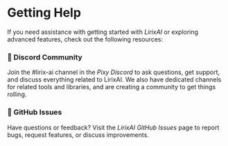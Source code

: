 # Getting Help
If you need assistance with getting started with *LirixAI* or exploring advanced features, check out the following resources:

### :speech_balloon: Discord Community
Join the #lirix-ai channel in the *Pixy Discord* to ask questions, get support, and discuss everything related to LirixAI. We also have dedicated channels for related tools and libraries, and are creating a community to get things rolling.

### :bug: GitHub Issues
Have questions or feedback? Visit the *LirixAI GitHub Issues* page to report bugs, request features, or discuss improvements.

